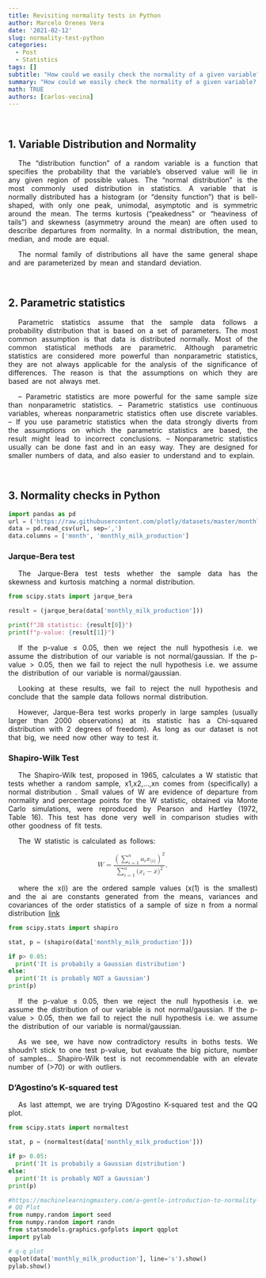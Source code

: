 ```yaml
---
title: Revisiting normality tests in Python
author: Marcelo Orenes Vera
date: '2021-02-12'
slug: normality-test-python
categories:
  - Post
  - Statistics
tags: []
subtitle: "How could we easily check the normality of a given variable? "
summary: "How could we easily check the normality of a given variable? ."
math: TRUE
authors: [carlos-vecina]
---
```


<br>

## **1. Variable Distribution and Normality**

The "distribution function" of a random variable is a function that specifies the probability that the variable's observed value will lie in any given region of possible values. The "normal distribution" is the most commonly used distribution in statistics. A variable that is normally distributed has a histogram (or "density function") that is bell-shaped, with only one peak, unimodal,  asymptotic and is symmetric around the mean. The terms kurtosis ("peakedness" or "heaviness of tails") and skewness (asymmetry around the mean) are often used to describe departures from normality. In a normal distribution, the mean, median, and mode are equal.

The normal family of distributions all have the same general shape and are parameterized by mean and standard deviation.

<br>


## **2. Parametric statistics**

Parametric statistics assume that the sample data follows a probability distribution that is based on a set of parameters. The most common assumption is that data is distributed normally. Most of the common statistical methods are parametric. Although parametric statistics are considered more powerful than nonparametric statistics, they are not always applicable for the analysis of the significance of differences. The reason is that the assumptions on which they are based are not always met.

-- Parametric statistics are more powerful for the same sample size than nonparametric statistics.
-- Parametric statistics use continuous variables, whereas nonparametric statistics often use discrete variables.
-- If you use parametric statistics when the data strongly diverts from the assumptions on which the parametric statistics are based, the result might lead to incorrect conclusions.
-- Nonparametric statistics usually can be done fast and in an easy way. They are designed for smaller numbers of data, and also easier to understand and to explain.

<br>


## **3. Normality checks in Python**


```python
import pandas as pd
url = ('https://raw.githubusercontent.com/plotly/datasets/master/monthly-milk-production-pounds.csv')
data = pd.read_csv(url, sep=',')
data.columns = ['month', 'monthly_milk_production']
```
### Jarque-Bera test

The Jarque-Bera test tests whether the sample data has the skewness and kurtosis matching a normal distribution.

```python
from scipy.stats import jarque_bera

result = (jarque_bera(data['monthly_milk_production']))

print(f"JB statistic: {result[0]}")
print(f"p-value: {result[1]}")
```

If the p-value ≤ 0.05, then we reject the null hypothesis i.e. we assume the distribution of our variable is not normal/gaussian.
If the p-value > 0.05, then we fail to reject the null hypothesis i.e. we assume the distribution of our variable is normal/gaussian.

Looking at these results, we fail to reject the null hypothesis and conclude that the sample data follows normal distribution.

However, Jarque-Bera test works properly in large samples (usually larger than 2000 observations) at its statistic has a Chi-squared distribution with 2 degrees of freedom). As long as our dataset is not that big, we need now other way to test it.

### Shapiro-Wilk Test

The Shapiro-Wilk test, proposed in 1965, calculates a W statistic that tests whether a random sample, x1,x2,…,xn comes from (specifically) a normal distribution . Small values of W are evidence of departure from normality and percentage points for the W statistic, obtained via Monte Carlo simulations, were reproduced by Pearson and Hartley (1972, Table 16). This test has done very well in comparison studies with other goodness of fit tests.

The W statistic is calculated as follows:

<math xmlns="http://www.w3.org/1998/Math/MathML" display="block">
  <mi>W</mi>
  <mo>=</mo>
  <mfrac>
    <msup>
      <mrow>
        <mo>(</mo>
        <mrow>
          <munderover>
            <mo>&#x2211;<!-- ∑ --></mo>
            <mrow class="MJX-TeXAtom-ORD">
              <mi>i</mi>
              <mo>=</mo>
              <mn>1</mn>
            </mrow>
            <mi>n</mi>
          </munderover>
          <msub>
            <mi>a</mi>
            <mi>i</mi>
          </msub>
          <msub>
            <mi>x</mi>
            <mrow class="MJX-TeXAtom-ORD">
              <mo stretchy="false">(</mo>
              <mi>i</mi>
              <mo stretchy="false">)</mo>
            </mrow>
          </msub>
        </mrow>
        <mo>)</mo>
      </mrow>
      <mn>2</mn>
    </msup>
    <mrow>
      <munderover>
        <mo>&#x2211;<!-- ∑ --></mo>
        <mrow class="MJX-TeXAtom-ORD">
          <mi>i</mi>
          <mo>=</mo>
          <mn>1</mn>
        </mrow>
        <mi>n</mi>
      </munderover>
      <mo stretchy="false">(</mo>
      <msub>
        <mi>x</mi>
        <mi>i</mi>
      </msub>
      <mo>&#x2212;<!-- − --></mo>
      <mrow class="MJX-TeXAtom-ORD">
        <mover>
          <mi>x</mi>
          <mo stretchy="false">&#x00AF;<!-- ¯ --></mo>
        </mover>
      </mrow>
      <msup>
        <mo stretchy="false">)</mo>
        <mn>2</mn>
      </msup>
    </mrow>
  </mfrac>
  <mspace width="thinmathspace" />
  <mo>,</mo>
</math>

where the x(i) are the ordered sample values (x(1) is the smallest) and the ai are constants generated from the means, variances and covariances of the order statistics of a sample of size n from a normal distribution [link](https://www.itl.nist.gov/div898/handbook/prc/section2/prc213.htm)

```python
from scipy.stats import shapiro

stat, p = (shapiro(data['monthly_milk_production']))

if p> 0.05:
  print('It is probabily a Gaussian distribution')
else:
  print('It is probably NOT a Gaussian')
print(p)
```

If the p-value ≤ 0.05, then we reject the null hypothesis i.e. we assume the distribution of our variable is not normal/gaussian.
If the p-value > 0.05, then we fail to reject the null hypothesis i.e. we assume the distribution of our variable is normal/gaussian.

As we see, we have now contradictory results in boths tests. We shoudn't stick to one test p-value, but evaluate the big picture, number of samples...  Shapiro-Wilk test is not recommendable with an elevate number of (>70) or with outliers.

### D'Agostino's K-squared test

As last attempt, we are trying D'Agostino K-squared test and the QQ plot.
```python
from scipy.stats import normaltest

stat, p = (normaltest(data['monthly_milk_production']))

if p> 0.05:
  print('It is probabily a Gaussian distribution')
else:
  print('It is probably NOT a Gaussian')
print(p)
```

```python
#https://machinelearningmastery.com/a-gentle-introduction-to-normality-tests-in-python/
# QQ Plot
from numpy.random import seed
from numpy.random import randn
from statsmodels.graphics.gofplots import qqplot
import pylab

# q-q plot
qqplot(data['monthly_milk_production'], line='s').show()
pylab.show()
```

<style>
p {
  word-spacing: 3px;
  text-indent: 20px;
  text-align: justify;
}
.page-subtitle {
  text-align: left  !important;
    text-indent: 0px !important;
}
.card-text {
  text-align: left  !important;
    text-indent: 0px !important;
}
</style>
